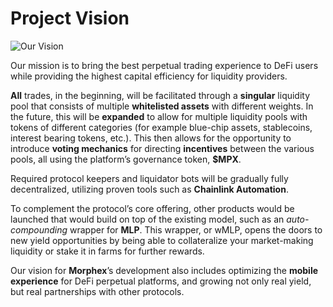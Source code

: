 # Project Vision

<img src="/images/Our_vision.png" alt="Our Vision" />

Our mission is to bring the best perpetual trading experience to DeFi users while providing the highest capital efficiency for liquidity providers.

**All** trades, in the beginning, will be facilitated through a **singular** liquidity pool that consists of multiple **whitelisted assets** with different weights. In the future, this will be **expanded** to allow for multiple liquidity pools with tokens of different categories (for example blue-chip assets, stablecoins, interest bearing tokens, etc.). This then allows for the opportunity to introduce **voting mechanics** for directing **incentives** between the various pools, all using the platform’s governance token, **$MPX**.

Required protocol keepers and liquidator bots will be gradually fully decentralized, utilizing proven tools such as **Chainlink Automation**.

To complement the protocol’s core offering, other products would be launched that would build on top of the existing model, such as an *auto-compounding* wrapper for **MLP**. This wrapper, or wMLP, opens the doors to new yield opportunities by being able to collateralize your market-making liquidity or stake it in farms for further rewards.

Our vision for **Morphex**’s development also includes optimizing the **mobile experience** for DeFi perpetual platforms, and growing not only real yield, but real partnerships with other protocols.